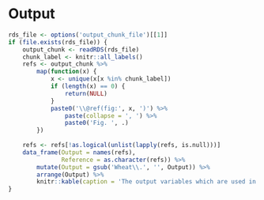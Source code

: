 # Output {#cha:output}

```r
rds_file <- options('output_chunk_file')[[1]]
if (file.exists(rds_file)) {
    output_chunk <- readRDS(rds_file)
    chunk_label <- knitr::all_labels()
    refs <- output_chunk %>% 
        map(function(x) {
            x <- unique(x[x %in% chunk_label])
            if (length(x) == 0) {
                return(NULL)
            }
            paste0('\\@ref(fig:', x, ')') %>% 
                paste(collapse = ', ') %>% 
                paste0('Fig. ', .)
        }) 
    
    refs <- refs[!as.logical(unlist(lapply(refs, is.null)))]
    data_frame(Output = names(refs),
               Reference = as.character(refs)) %>% 
        mutate(Output = gsub('Wheat\\.', '', Output)) %>% 
        arrange(Output) %>% 
        knitr::kable(caption = 'The output variables which are used in this documentation. The prefix of `Wheat.` is removed from all variables.')
}
```

